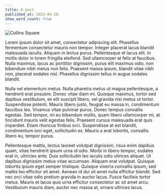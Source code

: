 ```yaml
---
title: A post
published_at: 2021-04-20
show_word_count: true
---
```


<Image wide file="collins-square.jpg" alt="Collins Square" />

Lorem ipsum dolor sit amet, consectetur adipiscing elit. Phasellus fermentum consectetur mauris non tempor. Integer placerat lacus blandit malesuada iaculis. Aliquam in lectus purus. Pellentesque et lacus elit. In mollis dolor in lorem fringilla eleifend. Sed ullamcorper at felis at faucibus. Nulla maximus, lacus ac porttitor dignissim, purus elit maximus odio, non bibendum nibh metus non felis. Praesent massa ipsum, blandit vitae nibh non, placerat sodales nisl. Phasellus dignissim tellus in augue sodales blandit.

Nulla vel elementum metus. Nulla pharetra metus ut magna pellentesque, a hendrerit erat posuere. Donec vitae diam mi. Quisque maximus, tortor sed dapibus vestibulum, ex elit suscipit libero, vel gravida nisi metus ut tortor. Suspendisse potenti. Mauris libero justo, feugiat eu massa in, condimentum faucibus leo. Vivamus vitae pulvinar purus. Donec tempus convallis egestas. Sed tempor, mi eu bibendum mollis, quam libero ullamcorper mi, at tincidunt mauris velit egestas felis. Praesent cursus malesuada erat quis imperdiet. Etiam rhoncus finibus orci. Suspendisse at est blandit, condimentum orci eget, sollicitudin ex. Mauris a erat lobortis, convallis libero eu, tempor purus.

<ImageExternal
  src="https://upload.wikimedia.org/wikipedia/commons/0/07/The_Horse_in_Motion-anim.gif"
  alt="CS: Go"
  width={340}
  height={230}
/>

Pellentesque mattis, lectus laoreet volutpat dignissim, risus enim dapibus quam, vitae hendrerit ipsum urna id odio. Morbi in libero tempor, sodales erat in, ultricies ante. Duis sollicitudin leo iaculis odio ultrices aliquet. Ut dapibus dignissim metus vitae accumsan. Aliquam erat volutpat. Quisque lobortis ipsum eget semper tristique. Quisque viverra convallis ipsum, sed mattis leo efficitur sit amet. Aenean id dui sit amet nulla efficitur blandit. Sed nec orci vitae odio pretium gravida in auctor lacus. Fusce facilisis tortor metus. Mauris et lacus quis urna efficitur consectetur ac sit amet arcu. Vestibulum mauris diam, auctor nec massa at, ornare ultrices lacus.
